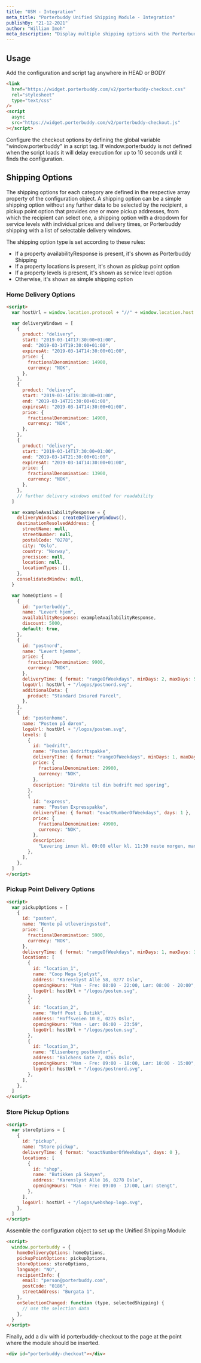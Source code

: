```yaml
---
title: "USM - Integration"
meta_title: "Porterbuddy Unified Shipping Module - Integration"
publishBy: "21-12-2021"
author: "William Imoh"
meta_description: "Display multiple shipping options with the Porterbuddy Unified Shipping Module"
---
```


<USMIntegration />

## Usage

Add the configuration and script tag anywhere in HEAD or BODY

```html
<link
  href="https://widget.porterbuddy.com/v2/porterbuddy-checkout.css"
  rel="stylesheet"
  type="text/css"
/>
<script
  async
  src="https://widget.porterbuddy.com/v2/porterbuddy-checkout.js"
></script>
```

Configure the checkout options by defining the global variable "window.porterbuddy" in a script tag. If window.porterbuddy is not defined when the script loads it will delay execution for up to 10 seconds until it finds the configuration.

## Shipping Options

The shipping options for each category are defined in the respective array property of the configuration object. A shipping option can be a simple shipping option without any further data to be selected by the recipient, a pickup point option that provides one or more pickup addresses, from which the recipient can select one, a shipping option with a dropdown for service levels with individual prices and delivery times, or Porterbuddy shipping with a list of selectable delivery windows.

The shipping option type is set according to these rules:

- If a property availabilityResponse is present, it's shown as Porterbuddy Shipping
- If a property locations is present, it's shown as pickup point option
- If a property levels is present, it's shown as service level option
- Otherwise, it's shown as simple shipping option

### Home Delivery Options

```html
<script>
  var hostUrl = window.location.protocol + "//" + window.location.host

  var deliveryWindows = [
    {
      product: "delivery",
      start: "2019-03-14T17:30:00+01:00",
      end: "2019-03-14T19:30:00+01:00",
      expiresAt: "2019-03-14T14:30:00+01:00",
      price: {
        fractionalDenomination: 14900,
        currency: "NOK",
      },
    },
    {
      product: "delivery",
      start: "2019-03-14T19:30:00+01:00",
      end: "2019-03-14T21:30:00+01:00",
      expiresAt: "2019-03-14T14:30:00+01:00",
      price: {
        fractionalDenomination: 14900,
        currency: "NOK",
      },
    },
    {
      product: "delivery",
      start: "2019-03-14T17:30:00+01:00",
      end: "2019-03-14T21:30:00+01:00",
      expiresAt: "2019-03-14T14:30:00+01:00",
      price: {
        fractionalDenomination: 13900,
        currency: "NOK",
      },
    },
    // further delivery windows omitted for readability
  ]

  var exampleAvailabilityResponse = {
    deliveryWindows: createDeliveryWindows(),
    destinationResolvedAddress: {
      streetName: null,
      streetNumber: null,
      postalCode: "0278",
      city: "Oslo",
      country: "Norway",
      precision: null,
      location: null,
      locationTypes: [],
    },
    consolidatedWindow: null,
  }

  var homeOptions = [
    {
      id: "porterbuddy",
      name: "Levert hjem",
      availabilityResponse: exampleAvailabilityResponse,
      discount: 5000,
      default: true,
    },
    {
      id: "postnord",
      name: "Levert hjemme",
      price: {
        fractionalDenomination: 9900,
        currency: "NOK",
      },
      deliveryTime: { format: "rangeOfWeekdays", minDays: 2, maxDays: 5 },
      logoUrl: hostUrl + "/logos/postnord.svg",
      additionalData: {
        product: "Standard Insured Parcel",
      },
    },
    {
      id: "postenhome",
      name: "Posten på døren",
      logoUrl: hostUrl + "/logos/posten.svg",
      levels: [
        {
          id: "bedrift",
          name: "Posten Bedriftspakke",
          deliveryTime: { format: "rangeOfWeekdays", minDays: 1, maxDays: 3 },
          price: {
            fractionalDenomination: 29900,
            currency: "NOK",
          },
          description: "Direkte til din bedrift med sporing",
        },
        {
          id: "express",
          name: "Posten Expresspakke",
          deliveryTime: { format: "exactNumberOfWeekdays", days: 1 },
          price: {
            fractionalDenomination: 49900,
            currency: "NOK",
          },
          description:
            "Levering innen kl. 09:00 eller kl. 11:30 neste morgen, mandag til fredag",
        },
      ],
    },
  ]
</script>
```

### Pickup Point Delivery Options

```html
<script>
  var pickupOptions = [
    {
      id: "posten",
      name: "Hente på utleveringssted",
      price: {
        fractionalDenomination: 5900,
        currency: "NOK",
      },
      deliveryTime: { format: "rangeOfWeekdays", minDays: 1, maxDays: 3 },
      locations: [
        {
          id: "location_1",
          name: "Coop Mega Sjølyst",
          address: "Karenslyst Allé 58, 0277 Oslo",
          openingHours: "Man - Fre: 08:00 - 22:00, Lør: 08:00 - 20:00",
          logoUrl: hostUrl + "/logos/posten.svg",
        },
        {
          id: "location_2",
          name: "Hoff Post i Butikk",
          address: "Hoffsveien 10 E, 0275 Oslo",
          openingHours: "Man - Lør: 06:00 - 23:59",
          logoUrl: hostUrl + "/logos/posten.svg",
        },
        {
          id: "location_3",
          name: "Elisenberg postkontor",
          address: "Balchens Gate 7, 0265 Oslo",
          openingHours: "Man - Fre: 09:00 - 18:00, Lør: 10:00 - 15:00",
          logoUrl: hostUrl + "/logos/postnord.svg",
        },
      ],
    },
  ]
</script>
```

### Store Pickup Options

```html
<script>
  var storeOptions = [
    {
      id: "pickup",
      name: "Store pickup",
      deliveryTime: { format: "exactNumberOfWeekdays", days: 0 },
      locations: [
        {
          id: "shop",
          name: "Butikken på Skøyen",
          address: "Karenslyst Allé 16, 0278 Oslo",
          openingHours: "Man - Fre: 09:00 - 17:00, Lør: stengt",
        },
      ],
      logoUrl: hostUrl + "/logos/webshop-logo.svg",
    },
  ]
</script>
```

Assemble the configuration object to set up the Unified Shipping Module

```html
<script>
  window.porterbuddy = {
    homeDeliveryOptions: homeOptions,
    pickupPointOptions: pickupOptions,
    storeOptions: storeOptions,
    language: "NO",
    recipientInfo: {
      email: "person@porterbuddy.com",
      postCode: "0186",
      streetAddress: "Burgata 1",
    },
    onSelectionChanged: function (type, selectedShipping) {
      // use the selection data
    },
  }
</script>
```

Finally, add a div with id porterbuddy-checkout to the page at the point where the module should be inserted.

```html
<div id="porterbuddy-checkout"></div>
```
